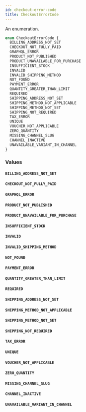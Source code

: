 ```yaml
---
id: checkout-error-code
title: CheckoutErrorCode
---
```


An enumeration.

```graphql
enum CheckoutErrorCode {
  BILLING_ADDRESS_NOT_SET
  CHECKOUT_NOT_FULLY_PAID
  GRAPHQL_ERROR
  PRODUCT_NOT_PUBLISHED
  PRODUCT_UNAVAILABLE_FOR_PURCHASE
  INSUFFICIENT_STOCK
  INVALID
  INVALID_SHIPPING_METHOD
  NOT_FOUND
  PAYMENT_ERROR
  QUANTITY_GREATER_THAN_LIMIT
  REQUIRED
  SHIPPING_ADDRESS_NOT_SET
  SHIPPING_METHOD_NOT_APPLICABLE
  SHIPPING_METHOD_NOT_SET
  SHIPPING_NOT_REQUIRED
  TAX_ERROR
  UNIQUE
  VOUCHER_NOT_APPLICABLE
  ZERO_QUANTITY
  MISSING_CHANNEL_SLUG
  CHANNEL_INACTIVE
  UNAVAILABLE_VARIANT_IN_CHANNEL
}
```

### Values

#### `BILLING_ADDRESS_NOT_SET`

#### `CHECKOUT_NOT_FULLY_PAID`

#### `GRAPHQL_ERROR`

#### `PRODUCT_NOT_PUBLISHED`

#### `PRODUCT_UNAVAILABLE_FOR_PURCHASE`

#### `INSUFFICIENT_STOCK`

#### `INVALID`

#### `INVALID_SHIPPING_METHOD`

#### `NOT_FOUND`

#### `PAYMENT_ERROR`

#### `QUANTITY_GREATER_THAN_LIMIT`

#### `REQUIRED`

#### `SHIPPING_ADDRESS_NOT_SET`

#### `SHIPPING_METHOD_NOT_APPLICABLE`

#### `SHIPPING_METHOD_NOT_SET`

#### `SHIPPING_NOT_REQUIRED`

#### `TAX_ERROR`

#### `UNIQUE`

#### `VOUCHER_NOT_APPLICABLE`

#### `ZERO_QUANTITY`

#### `MISSING_CHANNEL_SLUG`

#### `CHANNEL_INACTIVE`

#### `UNAVAILABLE_VARIANT_IN_CHANNEL`
